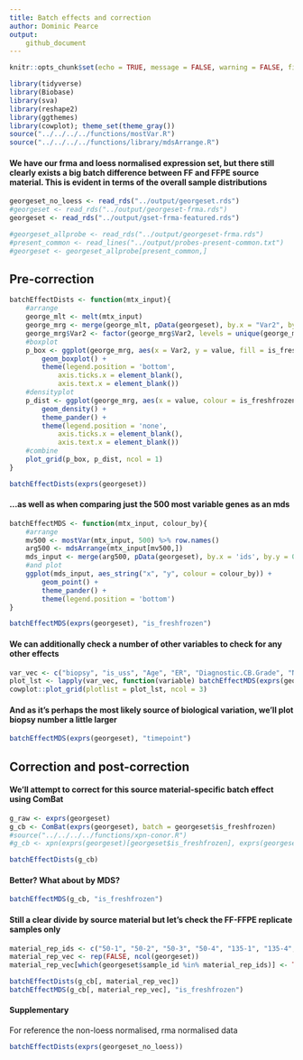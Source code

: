 ```yaml
---
title: Batch effects and correction
author: Dominic Pearce
output:
    github_document
---
```


```r
knitr::opts_chunk$set(echo = TRUE, message = FALSE, warning = FALSE, fig.align = 'center', fig.width = 8, fig.height = 6)
```

```r
library(tidyverse)
library(Biobase)
library(sva)
library(reshape2)
library(ggthemes)
library(cowplot); theme_set(theme_gray())
source("../../../../functions/mostVar.R")
source("../../../../functions/library/mdsArrange.R")
```

#### We have our frma and loess normalised expression set, but there still clearly exists a big batch difference between FF and FFPE source material. This is evident in terms of the overall sample distributions

```r
georgeset_no_loess <- read_rds("../output/georgeset.rds")
#georgeset <- read_rds("../output/georgeset-frma.rds")
georgeset <- read_rds("../output/gset-frma-featured.rds")

#georgeset_allprobe <- read_rds("../output/georgeset-frma.rds")
#present_common <- read_lines("../output/probes-present-common.txt")
#georgeset <- georgeset_allprobe[present_common,]
```

## Pre-correction

```r
batchEffectDists <- function(mtx_input){
    #arrange
    george_mlt <- melt(mtx_input)
    george_mrg <- merge(george_mlt, pData(georgeset), by.x = "Var2", by.y = 0)
    george_mrg$Var2 <- factor(george_mrg$Var2, levels = unique(george_mrg$Var2[order(george_mrg$is_freshfrozen)]))
    #boxplot
    p_box <- ggplot(george_mrg, aes(x = Var2, y = value, fill = is_freshfrozen)) + 
        geom_boxplot() +
        theme(legend.position = 'bottom',
            axis.ticks.x = element_blank(),
            axis.text.x = element_blank())
    #densityplot
    p_dist <- ggplot(george_mrg, aes(x = value, colour = is_freshfrozen, group = Var2)) + 
        geom_density() + 
        theme_pander() +    
        theme(legend.position = 'none',
            axis.ticks.x = element_blank(),
            axis.text.x = element_blank())
    #combine
    plot_grid(p_box, p_dist, ncol = 1)
}

batchEffectDists(exprs(georgeset))
```

#### ...as well as when comparing just the 500 most variable genes as an mds

```r
batchEffectMDS <- function(mtx_input, colour_by){
    #arrange
    mv500 <- mostVar(mtx_input, 500) %>% row.names()
    arg500 <- mdsArrange(mtx_input[mv500,]) 
    mds_input <- merge(arg500, pData(georgeset), by.x = 'ids', by.y = 0)
    #and plot
    ggplot(mds_input, aes_string("x", "y", colour = colour_by)) + 
        geom_point() + 
        theme_pander() + 
        theme(legend.position = 'bottom')
}

batchEffectMDS(exprs(georgeset), "is_freshfrozen")
```

#### We can additionally check a number of other variables to check for any other effects

```r
var_vec <- c("biopsy", "is_uss", "Age", "ER", "Diagnostic.CB.Grade", "No.of.Pos.Nodes")
plot_lst <- lapply(var_vec, function(variable) batchEffectMDS(exprs(georgeset), variable))
cowplot::plot_grid(plotlist = plot_lst, ncol = 3)
```

#### And as it's perhaps the most likely source of biological variation, we'll plot biopsy number a little larger

```r
batchEffectMDS(exprs(georgeset), "timepoint")
```

## Correction and post-correction

#### We'll attempt to correct for this source material-specific batch effect using ComBat

```r
g_raw <- exprs(georgeset)
g_cb <- ComBat(exprs(georgeset), batch = georgeset$is_freshfrozen)
#source("../../../../functions/xpn-conor.R")
#g_cb <- xpn(exprs(georgeset)[georgeset$is_freshfrozen], exprs(georgeset)[!georgeset$is_freshfrozen])
```

```r
batchEffectDists(g_cb)
```

#### Better? What about by MDS?

```r
batchEffectMDS(g_cb, "is_freshfrozen")
```

#### Still a clear divide by source material but let's check the FF-FFPE replicate samples only

```r
material_rep_ids <- c("50-1", "50-2", "50-3", "50-4", "135-1", "135-4", "188-1", "268-1", "268-2", "298-1", "298-2", "347-3", "413-1", "413-2", "416-1", "416-2")
material_rep_vec <- rep(FALSE, ncol(georgeset))
material_rep_vec[which(georgeset$sample_id %in% material_rep_ids)] <- TRUE

batchEffectDists(g_cb[, material_rep_vec])
batchEffectMDS(g_cb[, material_rep_vec], "is_freshfrozen")
```

#### Supplementary

For reference the non-loess normalised, rma normalised data

```r
batchEffectDists(exprs(georgeset_no_loess))
```
